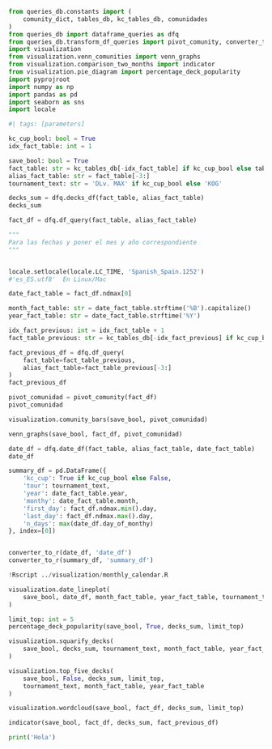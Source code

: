 ```python
from queries_db.constants import (
    comunity_dict, tables_db, kc_tables_db, comunidades
)
from queries_db import dataframe_queries as dfq
from queries_db.transform_df_queries import pivot_comunity, converter_to_r
import visualization
from visualization.venn_comunities import venn_graphs
from visualization.comparison_two_months import indicator
from visualization.pie_diagram import percentage_deck_popularity
import pyprojroot
import numpy as np
import pandas as pd
import seaborn as sns
import locale
```

```python
#| tags: [parameters]

kc_cup_bool: bool = True
idx_fact_table: int = 1
```

```python
save_bool: bool = True
fact_table: str = kc_tables_db[-idx_fact_table] if kc_cup_bool else tables_db[-idx_fact_table]
alias_fact_table: str = fact_table[-3:]
tournament_text: str = 'DLv. MAX' if kc_cup_bool else 'KOG'
```

```python
decks_sum = dfq.decks_df(fact_table, alias_fact_table)
decks_sum
```

```python
fact_df = dfq.df_query(fact_table, alias_fact_table)
```

```python
"""
Para las fechas y poner el mes y año correspondiente
"""


locale.setlocale(locale.LC_TIME, 'Spanish_Spain.1252')
#'es_ES.utf8'  En Linux/Mac

date_fact_table = fact_df.ndmax[0]

month_fact_table: str = date_fact_table.strftime('%B').capitalize()
year_fact_table: str = date_fact_table.strftime('%Y')
```

```python
idx_fact_previous: int = idx_fact_table + 1
fact_table_previous: str = kc_tables_db[-idx_fact_previous] if kc_cup_bool else tables_db[-idx_fact_previous]

fact_previous_df = dfq.df_query(
    fact_table=fact_table_previous,
    alias_fact_table=fact_table_previous[-3:]
)
fact_previous_df
```

```python
pivot_comunidad = pivot_comunity(fact_df)
pivot_comunidad
```

```python
visualization.comunity_bars(save_bool, pivot_comunidad)
```

```python
venn_graphs(save_bool, fact_df, pivot_comunidad)
```

```python
date_df = dfq.date_df(fact_table, alias_fact_table, date_fact_table)
date_df
```


```python
summary_df = pd.DataFrame({
    'kc_cup': True if kc_cup_bool else False,
    'tour': tournament_text,
    'year': date_fact_table.year,
    'monthy': date_fact_table.month,
    'first_day': fact_df.ndmax.min().day,
    'last_day': fact_df.ndmax.max().day,
    'n_days': max(date_df.day_of_monthy)
}, index=[0])


converter_to_r(date_df, 'date_df')
converter_to_r(summary_df, 'summary_df')
```

```python
!Rscript ../visualization/monthly_calendar.R
```

```python
visualization.date_lineplot(
    save_bool, date_df, month_fact_table, year_fact_table, tournament_text
)
```

```python
limit_top: int = 5
percentage_deck_popularity(save_bool, True, decks_sum, limit_top)
```

```python
visualization.squarify_decks(
    save_bool, decks_sum, tournament_text, month_fact_table, year_fact_table
)
```

```python
visualization.top_five_decks(
    save_bool, False, decks_sum, limit_top,
    tournament_text, month_fact_table, year_fact_table
)
```

```python
visualization.wordcloud(save_bool, fact_df, decks_sum, limit_top)
```

```python
indicator(save_bool, fact_df, decks_sum, fact_previous_df)
```

```python
print('Hola')
```